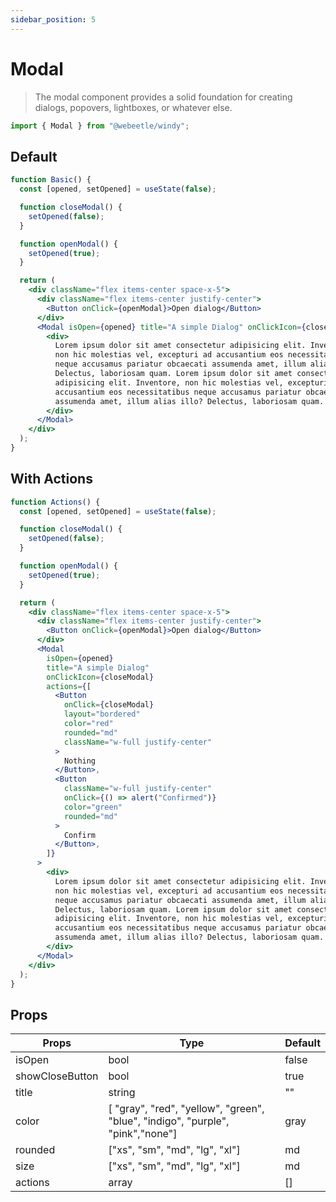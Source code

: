 ```yaml
---
sidebar_position: 5
---
```


# Modal

> The modal component provides a solid foundation for creating dialogs, popovers, lightboxes, or whatever else.

```jsx title="Import"
import { Modal } from "@webeetle/windy";
```

## Default

```jsx live
function Basic() {
  const [opened, setOpened] = useState(false);

  function closeModal() {
    setOpened(false);
  }

  function openModal() {
    setOpened(true);
  }

  return (
    <div className="flex items-center space-x-5">
      <div className="flex items-center justify-center">
        <Button onClick={openModal}>Open dialog</Button>
      </div>
      <Modal isOpen={opened} title="A simple Dialog" onClickIcon={closeModal}>
        <div>
          Lorem ipsum dolor sit amet consectetur adipisicing elit. Inventore,
          non hic molestias vel, excepturi ad accusantium eos necessitatibus
          neque accusamus pariatur obcaecati assumenda amet, illum alias illo?
          Delectus, laboriosam quam. Lorem ipsum dolor sit amet consectetur
          adipisicing elit. Inventore, non hic molestias vel, excepturi ad
          accusantium eos necessitatibus neque accusamus pariatur obcaecati
          assumenda amet, illum alias illo? Delectus, laboriosam quam.
        </div>
      </Modal>
    </div>
  );
}
```

## With Actions

```jsx live
function Actions() {
  const [opened, setOpened] = useState(false);

  function closeModal() {
    setOpened(false);
  }

  function openModal() {
    setOpened(true);
  }

  return (
    <div className="flex items-center space-x-5">
      <div className="flex items-center justify-center">
        <Button onClick={openModal}>Open dialog</Button>
      </div>
      <Modal
        isOpen={opened}
        title="A simple Dialog"
        onClickIcon={closeModal}
        actions={[
          <Button
            onClick={closeModal}
            layout="bordered"
            color="red"
            rounded="md"
            className="w-full justify-center"
          >
            Nothing
          </Button>,
          <Button
            className="w-full justify-center"
            onClick={() => alert("Confirmed")}
            color="green"
            rounded="md"
          >
            Confirm
          </Button>,
        ]}
      >
        <div>
          Lorem ipsum dolor sit amet consectetur adipisicing elit. Inventore,
          non hic molestias vel, excepturi ad accusantium eos necessitatibus
          neque accusamus pariatur obcaecati assumenda amet, illum alias illo?
          Delectus, laboriosam quam. Lorem ipsum dolor sit amet consectetur
          adipisicing elit. Inventore, non hic molestias vel, excepturi ad
          accusantium eos necessitatibus neque accusamus pariatur obcaecati
          assumenda amet, illum alias illo? Delectus, laboriosam quam.
        </div>
      </Modal>
    </div>
  );
}
```

## Props

<table className="max-w-full overflow-x-scroll md:overflow-x-auto">
  <thead>
    <tr>
      <th>Props</th>
      <th>Type</th>
      <th>Default</th>
    </tr>
  </thead>
  <tbody>
    <tr>
      <td>isOpen</td>
      <td>bool</td>
      <td>false</td>
    </tr>
    <tr>
      <td>showCloseButton</td>
      <td>bool</td>
      <td>true</td>
    </tr>
    <tr>
      <td>title</td>
      <td>string</td>
      <td>""</td>
    </tr>
    <tr>
      <td>color</td>
      <td>
        [ "gray", "red", "yellow", "green", "blue", "indigo", "purple",
        "pink","none"]
      </td>
      <td>gray</td>
    </tr>
    <tr>
      <td>rounded</td>
      <td>["xs", "sm", "md", "lg", "xl"]</td>
      <td>md</td>
    </tr>
    <tr>
      <td>size</td>
      <td>["xs", "sm", "md", "lg", "xl"]</td>
      <td>md</td>
    </tr>
    <tr>
      <td>actions</td>
      <td>array</td>
      <td>[]</td>
    </tr>
  </tbody>
</table>
